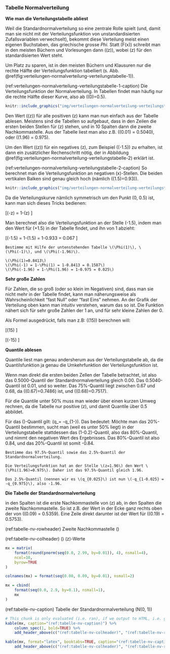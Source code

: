 ### Tabelle Normalverteilung {#sec-tabelle-normalverteilung}

**Wie man die Verteilungstabelle abliest**

Weil die Standardnormalverteilung so eine zentrale Rolle spielt (und, damit man sie nicht mit der Verteilungsfunktion von unstandardisierten Zufallsvariablen verwechselt), bekommt diese Verteilung meist einen eigenen Buchstaben, das griechische grosse *Phi.* Statt \(F(x)\) schreibt man in den meisten Büchern und Vorlesungen dann \(\Phi(z)\), wobei \(z\) für den standardisierten Wert steht.

Um Platz zu sparen, ist in den meisten Büchern und Klausuren nur die rechte Hälfte der Verteilungsfunktion tabelliert (s. Abb. \@ref(fig:verteilungen-normalverteilung-verteilungstabelle-1)).

(ref:verteilungen-normalverteilung-verteilungstabelle-1-caption) Die Verteilungsfunktion der Normalverteilung. In Tabellen findet man häufig nur die rechte Hälfte dieser Kurve, also ab \(\Phi(0)=0.5\).

```r
knitr::include_graphics("img/verteilungen-normalverteilung-verteilungstabelle-1.png")
```

Den Wert \(\Phi(z)\) für alle positiven \(z\) kann man nun einfach aus der Tabelle ablesen. Meistens sind die Tabellen so aufgebaut, dass in den Zeilen die ersten beiden Stellen für \(z\) stehen, und in 10 Spalten dann die zweite Nachkommastelle. Aus der Tabelle liest man also z.B. \(\Phi(0.01) = 0.5040\), oder \(\Phi(1.96) = 0.975\).

Um den Wert \(\Phi(z)\) für ein negatives \(z\), zum Beispiel \(\Phi(-1.5)\) zu erhalten, ist dann ein zusätzlicher Rechenschritt nötig, der in Abbildung \@ref(fig:verteilungen-normalverteilung-verteilungstabelle-2) erklärt ist.

(ref:verteilungen-normalverteilung-verteilungstabelle-2-caption) So berechnet man die Verteilungsfunktion an negativen \(x\)-Stellen. Die beiden vertikalen Balken sind genau gleich hoch (nämlich \(\Phi(1.5)=0.93\)).

```r
knitr::include_graphics("img/verteilungen-normalverteilung-verteilungstabelle-2.png")
```

Da die Verteilungskurve nämlich symmetrisch um den Punkt (0, 0.5) ist, kann man sich dieses Tricks bedienen:

\[\Phi(-z) = 1-\Phi(z) \]

Man berechnet also die Verteilungsfunktion an der Stelle \(-1.5\), indem man den Wert für \(+1.5\) in der Tabelle findet, und ihn von 1 abzieht:

\[\Phi(-1.5) = 1-\Phi(1.5) = 1-0.933 = 0.067 \]

```exercise

Bestimme mit Hilfe der untenstehenden Tabelle \(\Phi(1)\), \(\Phi(-1)\), und \(\Phi(-1.96)\).

```

```solution

\(\Phi(1)=0.8413\)
\(\Phi(-1) = 1-\Phi(1) = 1-0.8413 = 0.1587\)
\(\Phi(-1.96) = 1-\Phi(1.96) = 1-0.975 = 0.025\)

```

**Sehr große Zahlen**

Für Zahlen, die so groß (oder so klein im Negativen) sind, dass man sie nicht mehr in der Tabelle findet, kann man näherungsweise als Wahrscheinlichkeit "fast Null" oder "fast Eins" nehmen. An der Grafik der Verteilung oben kann man intuitiv verstehen, warum das so ist. Die Funktion nähert sich für sehr große Zahlen der 1 an, und für sehr kleine Zahlen der 0.

Als Formel ausgedrückt, falls man z.B: \(\Phi(15)\) berechnen will:

\[\Phi(15) \approx 1\]

\[\Phi(-15) \approx 0\]

**Quantile ablesen**

Quantile liest man genau andersherum aus der Verteilungstabelle ab, da die Quantilsfunktion ja genau die Umkehrfunktion der Verteilungsfunktion ist.

Wenn man direkt die ersten beiden Zellen der Tabelle betrachtet, ist also das 0.5000-Quantil der Standardnormalverteilung gleich 0.00. Das 0.5040-Quantil ist 0.01, und so weiter. Das 75%-Quantil liegt zwischen 0.67 und 0.68, da \(\Phi(0.67)=0.7486\) ist, und \(\Phi(0.68)=0.7517\).

Für die Quantile unter 50% muss man wieder über einen kurzen Umweg rechnen, da die Tabelle nur positive \(z\), und damit Quantile über 0.5 abbildet.

Für das \(\alpha\)-Quantil gilt: \(q_\alpha = -q_{1-\alpha}\). Das bedeutet: Möchte man das 20%-Quantil bestimmen, sucht man (weil es unter 50% liegt) in der Verteilungstabelle stattdessen das (1-0.2)-Quantil, also das 80%-Quantil, und nimmt den negativen Wert des Ergebnisses. Das 80%-Quantil ist also 0.84, und das 20%-Quantil ist somit -0.84.

```exercise

Bestimme das 97.5%-Quantil sowie das 2.5%-Quantil der Standardnormalverteilung.

```

```solution

Die Verteilungsfunktion hat an der Stelle \(z=1.96\) den Wert \(\Phi(1.96)=0.975\). Daher ist das 97.5%-Quantil gleich 1.96.

Das 2.5%-Quantil (nennen wir es \(q_{0.025}\) ist nun \(-q_{1-0.025} = -q_{0.975}\), also -1.96.

```

**Die Tabelle der Standardnormalverteilung**

in den Spalten ist die erste Nachkommastelle von \(z\) ab, in den Spalten die zweite Nachkommastelle. So ist z.B. der Wert in der Ecke ganz rechts oben der von \(\Phi(0.09) = 0.5359\). Eine Zeile direkt darunter ist der Wert für \(\Phi(0.19) = 0.5753\).

(ref:tabelle-nv-rowheader) Zweite Nachkommastelle \(\rightarrow\)

(ref:tabelle-nv-colheader) \(\downarrow\) \(z\)-Werte

```r
mx = matrix(
    format(round(pnorm(seq(0.0, 2.99, by=0.01)), 4), nsmall=4),
    ncol=10,
    byrow=TRUE
)

colnames(mx) = format(seq(0.00, 0.09, by=0.01), nsmall=2)

mx = cbind(
    format(seq(0.0, 2.9, by=0.1), nsmall=1),
    mx
)
```

(ref:tabelle-nv-caption) Tabelle der Standardnormalverteilung \(N(0, 1)\)

```r
# This chunk is only evaluated (i.e. ran), if we output to HTML, i.e. gitbook or epub
kable(mx, caption="(ref:tabelle-nv-caption)") %>%
    column_spec(1, bold=TRUE) %>%
    add_header_above(c("(ref:tabelle-nv-colheader)", "(ref:tabelle-nv-rowheader)"=10))
```

```r
kable(mx, format="latex", booktabs=TRUE, caption="(ref:tabelle-nv-caption)") %>%
    add_header_above(c("(ref:tabelle-nv-colheader)", "(ref:tabelle-nv-rowheader)"=10))
```
